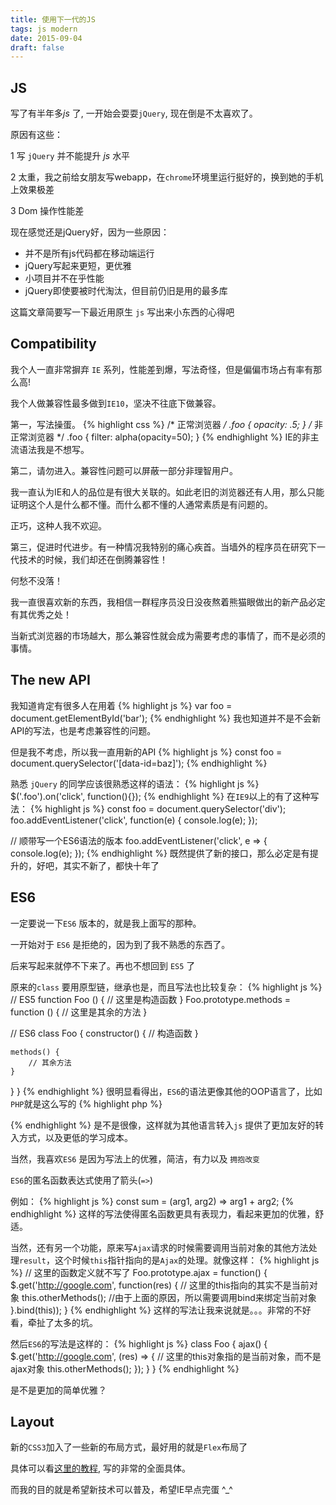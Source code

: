 ```yaml
---
title: 使用下一代的JS
tags: js modern
date: 2015-09-04
draft: false
---
```


## JS

写了有半年多*js* 了, 一开始会耍耍`jQuery`, 现在倒是不太喜欢了。

原因有这些：

1 写 `jQuery` 并不能提升 *js* 水平

2 太重，我之前给女朋友写webapp，在`chrome`环境里运行挺好的，换到她的手机上效果极差

3 Dom 操作性能差

现在感觉还是jQuery好，因为一些原因：

* 并不是所有js代码都在移动端运行
* jQuery写起来更短，更优雅
* 小项目并不在乎性能
* jQuery即使要被时代淘汰，但目前仍旧是用的最多库

这篇文章简要写一下最近用原生 `js` 写出来小东西的心得吧

## Compatibility

我个人一直非常摒弃 `IE` 系列，性能差到爆，写法奇怪，但是偏偏市场占有率有那么高!

我个人做兼容性最多做到`IE10`，坚决不往底下做兼容。

第一，写法操蛋。
{% highlight css %}
/* 正常浏览器 */
.foo {
	opacity: .5;
}
/* 非正常浏览器 */
.foo {
  filter: alpha(opacity=50);
}
{% endhighlight %}
IE的非主流语法我是不想写。

第二，请勿进入。兼容性问题可以屏蔽一部分非理智用户。

我一直认为IE和人的品位是有很大关联的。如此老旧的浏览器还有人用，那么只能证明这个人是什么都不懂。而什么都不懂的人通常素质是有问题的。

正巧，这种人我不欢迎。

第三，促进时代进步。有一种情况我特别的痛心疾首。当墙外的程序员在研究下一代技术的时候，我们却还在倒腾兼容性！

何愁不没落！

我一直很喜欢新的东西，我相信一群程序员没日没夜熬着熊猫眼做出的新产品必定有其优秀之处！

当新式浏览器的市场越大，那么兼容性就会成为需要考虑的事情了，而不是必须的事情。

## The new API

我知道肯定有很多人在用着
{% highlight js %}
var foo = document.getElementById('bar');
{% endhighlight %}
我也知道并不是不会新API的写法，也是考虑兼容性的问题。

但是我不考虑，所以我一直用新的API
{% highlight js %}
const foo = document.querySelector('[data-id=baz]');
{% endhighlight %}

熟悉 `jQuery` 的同学应该很熟悉这样的语法：
{% highlight js %}
$('.foo').on('click', function(){});
{% endhighlight %}
在`IE9`以上的有了这种写法：
{% highlight js %}
const foo = document.querySelector('div');
foo.addEventListener('click', function(e) {
	console.log(e);
});

// 顺带写一个ES6语法的版本
foo.addEventListener('click', e => {
	console.log(e);
});
{% endhighlight %}
既然提供了新的接口，那么必定是有提升的，好吧，其实不新了，都快十年了

## ES6

一定要说一下`ES6` 版本的，就是我上面写的那种。

一开始对于 `ES6` 是拒绝的，因为到了我不熟悉的东西了。

后来写起来就停不下来了。再也不想回到 `ES5` 了

原来的`class` 要用原型链，继承也是，而且写法也比较复杂：
{% highlight js %}
// ES5
function Foo () {
	// 这里是构造函数
}
Foo.prototype.methods = function () {
	// 这里是其余的方法
}

// ES6
class Foo {
	constructor() {
		// 构造函数
	}

	methods() {
		// 其余方法
	}
}
}
{% endhighlight %}
很明显看得出，`ES6`的语法更像其他的OOP语言了，比如`PHP`就是这么写的
{% highlight php %}
<?php 
class Foo {
	public function __construct() {
		// 构造函数
	}
	public function methods() {
		// 其他函数
	}
}
 ?>
{% endhighlight %}
是不是很像，这样就为其他语言转入`js` 提供了更加友好的转入方式，以及更低的学习成本。

当然，我喜欢`ES6` 是因为写法上的优雅，简洁，有力以及 `拥抱改变` 

`ES6`的匿名函数表达式使用了箭头(`=>`)

例如：
{% highlight js %}
const sum = (arg1, arg2) => arg1 + arg2;
{% endhighlight %}
这样的写法使得匿名函数更具有表现力，看起来更加的优雅，舒适。

当然，还有另一个功能，原来写`Ajax`请求的时候需要调用当前对象的其他方法处理`result`，这个时候`this`指针指向的是`Ajax`的处理。就像这样：
{% highlight js %}
// 这里的函数定义就不写了
Foo.prototype.ajax = function() {
	$.get('http://google.com', function(res) {
		// 这里的this指向的其实不是当前对象
		this.otherMethods();
		//由于上面的原因，所以需要调用bind来绑定当前对象
	}.bind(this));
}
{% endhighlight %}
这样的写法让我来说就是。。。非常的不好看，牵扯了太多的坑。

然后`ES6`的写法是这样的：
{% highlight js %}
class Foo {
	ajax() {
		$.get('http://google.com', (res) => {
			// 这里的this对象指的是当前对象，而不是ajax对象
			this.otherMethods();
		});
	}
}
{% endhighlight %}

是不是更加的简单优雅？

## Layout

新的`CSS3`加入了一些新的布局方式，最好用的就是`Flex`布局了

具体可以看[这里的教程](https://css-tricks.com/snippets/css/a-guide-to-flexbox/), 写的非常的全面具体。

而我的目的就是希望新技术可以普及，希望IE早点完蛋 ^_^